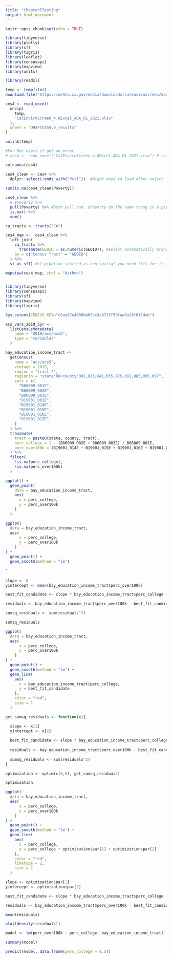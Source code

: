 ```yaml
---
title: "Chapter5Testing"
output: html_document
---
```


```r
knitr::opts_chunk$set(echo = TRUE)
```

```r
library(tidyverse)
library(plotly)
library(sf)
library(tigris)
library(leaflet)
library(censusapi)
library(mapview)
library(units)
```


```r
library(readxl)

temp <- tempfile()
download.file("https://oehha.ca.gov/media/downloads/calenviroscreen/document/calenviroscreen40resultsdatadictionaryd12021.zip",destfile = temp)

ces4 <- read_excel(
  unzip(
    temp, 
    "CalEnviroScreen_4.0Excel_ADA_D1_2021.xlsx"
  ), 
  sheet = "DRAFTCES4.0_results"
)

unlink(temp)

#For Mac users if get an error.
# ces4 <- read_excel("CalEnviroScreen_4.0Excel_ADA_D1_2021.xlsx") # relative if in working directory, or exact if not. 
```

```r
colnames(ces4)

ces4_clean <- ces4 %>%
  dplyr::select(!ends_with("Pctl"))  #Might need to load other select function
    
sum(is.na(ces4_clean$Poverty))

ces4_clean %>% 
  #.$Poverty %>%
  pull(Poverty) %>% #both pull and .$Poverty do the same thing in a pipeline
  is.na() %>%
  sum() 

ca_tracts <- tracts("CA") 

ces4_map <-  ces4_clean %>%
  left_join(
    ca_tracts %>% 
      transmute(GEOID = as.numeric(GEOID)), #select automatically brings the geometry field with it
    by = c("Census Tract" = "GEOID")
  ) %>%
  st_as_sf() #if pipeline started as non spatial you need this for it to recognize spatial aspect

mapview(ces4_map, zcol = "Asthma")



```

```r
library(tidyverse)
library(censusapi)
library(sf)
library(mapview)
library(tigris)

Sys.setenv(CENSUS_KEY="c8aa67e4086b4b5ce3a8717f59faa9a28f611dab")

acs_vars_2019_5yr <-
  listCensusMetadata(
    name = "2019/acs/acs5",
    type = "variables"
  )
```


```r
bay_education_income_tract <- 
  getCensus(
    name = "acs/acs5",
    vintage = 2019,
    region = "tract:*",
    regionin = "state:06+county:001,013,041,055,075,081,085,095,097",
    vars = c(
      "B06009_001E",
      "B06009_002E",
      "B06009_003E",
      "B19001_001E",
      "B19001_014E",
      "B19001_015E",
      "B19001_016E",
      "B19001_017E"
    )
  ) %>% 
  transmute(
    tract = paste0(state, county, tract),
    perc_college = 1 - (B06009_002E + B06009_003E) / B06009_001E,
    perc_over100k = (B19001_014E + B19001_015E + B19001_016E + B19001_017E) / B19001_001E
  ) %>% 
  filter(
    !is.na(perc_college), 
    !is.na(perc_over100k)
  )
```

```r
ggplot() +
  geom_point(
    data = bay_education_income_tract,
    aes(
      x = perc_college,
      y = perc_over100k
    )
  )
```

```r
ggplot(
  data = bay_education_income_tract,
  aes(
      x = perc_college,
      y = perc_over100k
    )
) +
  geom_point() +
  geom_smooth(method = "lm")                     
```

ˆ
```r
slope <- 0
yintercept <- mean(bay_education_income_tract$perc_over100k)

best_fit_candidate <- slope * bay_education_income_tract$perc_college + yintercept 

residuals <- bay_education_income_tract$perc_over100k - best_fit_candidate

sumsq_residuals <- sum(residuals^2)

sumsq_residuals
```

```r
ggplot(
  data = bay_education_income_tract,
  aes(
      x = perc_college,
      y = perc_over100k
    )
) +
  geom_point() +
  geom_smooth(method = "lm") +
  geom_line(
    aes(
      x = bay_education_income_tract$perc_college,
      y = best_fit_candidate
    ),
    color = "red",
    size = 1
  )
```

```r
get_sumsq_residuals <- function(x){

  slope <- x[1]
  yintercept <- x[2]
  
  best_fit_candidate <- slope * bay_education_income_tract$perc_college + yintercept 
  
  residuals <- bay_education_income_tract$perc_over100k - best_fit_candidate
  
  sumsq_residuals <- sum(residuals^2)
}
```

```r
optimization <- optim(c(0,0), get_sumsq_residuals)

optimization

```

```r
ggplot(
  data = bay_education_income_tract,
  aes(
      x = perc_college,
      y = perc_over100k
    )
) +
  geom_point() +
  geom_smooth(method = "lm") +
  geom_line(
    aes(
      x = perc_college,
      y = perc_college * optimization$par[1] + optimization$par[2]
    ),
    color = "red",
    linetype = 2,
    size = 2
  )
```

```r
slope <- optimization$par[1]
yintercept <- optimization$par[2]

best_fit_candidate <- slope * bay_education_income_tract$perc_college + yintercept 

residuals <- bay_education_income_tract$perc_over100k - best_fit_candidate

mean(residuals)
```

```r
plot(density(residuals))
```

```r
model <- lm(perc_over100k ~ perc_college, bay_education_income_tract)

summary(model)
```
```r
predict(model, data.frame(perc_college = 0.5))
```

